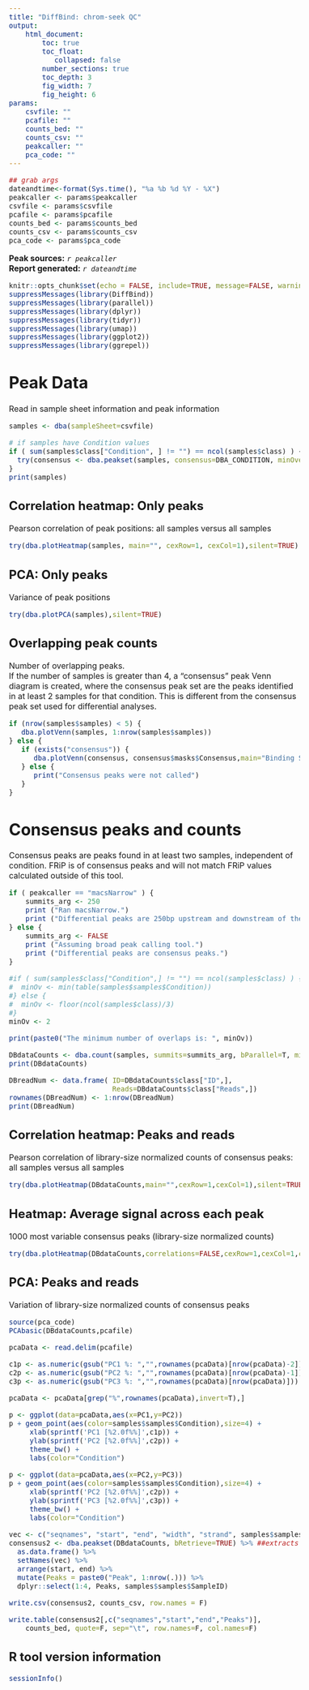 ```yaml
---
title: "DiffBind: chrom-seek QC"
output: 
    html_document:
        toc: true
        toc_float:
           collapsed: false
        number_sections: true
        toc_depth: 3
        fig_width: 7
        fig_height: 6
params:
    csvfile: ""
    pcafile: ""
    counts_bed: ""
    counts_csv: ""
    peakcaller: ""
    pca_code: ""
---
```


<style type="text/css">
  body{
  font-size: 12pt;
}
</style>

```r
## grab args
dateandtime<-format(Sys.time(), "%a %b %d %Y - %X")
peakcaller <- params$peakcaller
csvfile <- params$csvfile
pcafile <- params$pcafile
counts_bed <- params$counts_bed
counts_csv <- params$counts_csv
pca_code <- params$pca_code
```

**Peak sources:**
    *`r peakcaller`*  
**Report generated:** 
    *`r dateandtime`*  

```r
knitr::opts_chunk$set(echo = FALSE, include=TRUE, message=FALSE, warning=FALSE, error=FALSE)
suppressMessages(library(DiffBind))
suppressMessages(library(parallel))
suppressMessages(library(dplyr))
suppressMessages(library(tidyr))
suppressMessages(library(umap))
suppressMessages(library(ggplot2))
suppressMessages(library(ggrepel))
```

# Peak Data
Read in sample sheet information and peak information
```r
samples <- dba(sampleSheet=csvfile)

# if samples have Condition values
if ( sum(samples$class["Condition", ] != "") == ncol(samples$class) ) {
  try(consensus <- dba.peakset(samples, consensus=DBA_CONDITION, minOverlap=min(table(samples$samples$Condition))), silent=TRUE) 
}
print(samples)
```

## Correlation heatmap: Only peaks
Pearson correlation of peak positions: all samples versus all samples  
```r
try(dba.plotHeatmap(samples, main="", cexRow=1, cexCol=1),silent=TRUE)
```

## PCA: Only peaks
Variance of peak positions  
```r
try(dba.plotPCA(samples),silent=TRUE)
```

## Overlapping peak counts
Number of overlapping peaks.  
If the number of samples is greater than 4, a "consensus" peak Venn diagram is created, where
the consensus peak set are the peaks identified in at least 2 samples for that condition. This is different
from the consensus peak set used for differential analyses.
```r
if (nrow(samples$samples) < 5) {
   dba.plotVenn(samples, 1:nrow(samples$samples)) 
} else {
   if (exists("consensus")) {
      dba.plotVenn(consensus, consensus$masks$Consensus,main="Binding Site Overlaps: 'consensus', comparing between groups")
   } else {
      print("Consensus peaks were not called")
   }
}
```

# Consensus peaks and counts
Consensus peaks are peaks found in at least two samples, independent of condition.
FRiP is of consensus peaks and will not match FRiP values calculated outside of this tool.
```r
if ( peakcaller == "macsNarrow" ) {
    summits_arg <- 250
    print ("Ran macsNarrow.")
    print ("Differential peaks are 250bp upstream and downstream of the summits.")
} else {
    summits_arg <- FALSE
    print ("Assuming broad peak calling tool.")
    print ("Differential peaks are consensus peaks.")
}
```

```r

#if ( sum(samples$class["Condition",] != "") == ncol(samples$class) ) {
#  minOv <- min(table(samples$samples$Condition))
#} else {
#  minOv <- floor(ncol(samples$class)/3)
#}
minOv <- 2

print(paste0("The minimum number of overlaps is: ", minOv))

DBdataCounts <- dba.count(samples, summits=summits_arg, bParallel=T, minOverlap = minOv)
print(DBdataCounts)

DBreadNum <- data.frame( ID=DBdataCounts$class["ID",],
                         Reads=DBdataCounts$class["Reads",])
rownames(DBreadNum) <- 1:nrow(DBreadNum)
print(DBreadNum)
```

## Correlation heatmap: Peaks and reads
Pearson correlation of library-size normalized counts of consensus peaks: all samples versus all samples
```r
try(dba.plotHeatmap(DBdataCounts,main="",cexRow=1,cexCol=1),silent=TRUE)
```

## Heatmap: Average signal across each peak
1000 most variable consensus peaks (library-size normalized counts)
```r
try(dba.plotHeatmap(DBdataCounts,correlations=FALSE,cexRow=1,cexCol=1,colScheme="YlGnBu"),silent=TRUE)
```

## PCA: Peaks and reads
Variation of library-size normalized counts of consensus peaks
```r
source(pca_code)
PCAbasic(DBdataCounts,pcafile)

pcaData <- read.delim(pcafile)

c1p <- as.numeric(gsub("PC1 %: ","",rownames(pcaData)[nrow(pcaData)-2]))
c2p <- as.numeric(gsub("PC2 %: ","",rownames(pcaData)[nrow(pcaData)-1]))
c3p <- as.numeric(gsub("PC3 %: ","",rownames(pcaData)[nrow(pcaData)]))

pcaData <- pcaData[grep("%",rownames(pcaData),invert=T),]

p <- ggplot(data=pcaData,aes(x=PC1,y=PC2))
p + geom_point(aes(color=samples$samples$Condition),size=4) +
     xlab(sprintf('PC1 [%2.0f%%]',c1p)) +
     ylab(sprintf('PC2 [%2.0f%%]',c2p)) +
     theme_bw() +
     labs(color="Condition")

p <- ggplot(data=pcaData,aes(x=PC2,y=PC3))
p + geom_point(aes(color=samples$samples$Condition),size=4) +
     xlab(sprintf('PC2 [%2.0f%%]',c2p)) +
     ylab(sprintf('PC3 [%2.0f%%]',c3p)) +
     theme_bw() +
     labs(color="Condition")
```

```r
vec <- c("seqnames", "start", "end", "width", "strand", samples$samples$SampleID)
consensus2 <- dba.peakset(DBdataCounts, bRetrieve=TRUE) %>% ##extracts TMM-normalized  counts
  as.data.frame() %>% 
  setNames(vec) %>% 
  arrange(start, end) %>% 
  mutate(Peaks = paste0("Peak", 1:nrow(.))) %>% 
  dplyr::select(1:4, Peaks, samples$samples$SampleID)

write.csv(consensus2, counts_csv, row.names = F)

write.table(consensus2[,c("seqnames","start","end","Peaks")],
    counts_bed, quote=F, sep="\t", row.names=F, col.names=F)
```


## R tool version information
```r
sessionInfo()
```

<div class="tocify-extend-page" data-unique="tocify-extend-page" style="height: 0;"></div>
